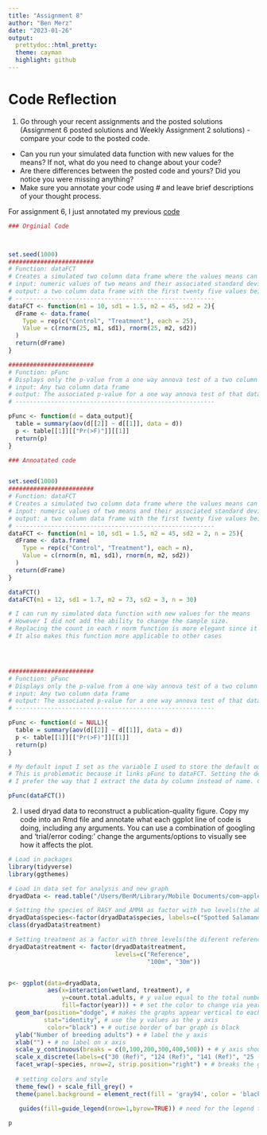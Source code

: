 ```yaml
---
title: "Assignment 8"
author: "Ben Merz"
date: "2023-01-26"
output:
  prettydoc::html_pretty:
  theme: cayman
  highlight: github
---
```

# Code Reflection

1. Go through your recent assignments and the posted solutions (Assignment 6 posted solutions and Weekly Assignment 2 solutions) - compare your code to the posted code.
  * Can you run your simulated data function with new values for the means? If not, what do you need to change about your code?
  * Are there differences between the posted code and yours? Did you notice you were missing anything?
  * Make sure you annotate your code using # and leave brief descriptions of your thought process.

For assignment 6, I just annotated my previous [code](Assignment_6.html)

```r
### Orginial Code



set.seed(1000)
########################
# Function: dataFCT
# Creates a simulated two column data frame where the values means can be chosen
# input: numeric values of two means and their associated standard deviations
# output: a two column data frame with the first twenty five values being Control and the second twenty five being of treatment
# --------------------------------------------------------
dataFCT <- function(m1 = 10, sd1 = 1.5, m2 = 45, sd2 = 2){
  dFrame <- data.frame(
    Type = rep(c("Control", "Treatment"), each = 25),
    Value = c(rnorm(25, m1, sd1), rnorm(25, m2, sd2))
  )
  return(dFrame)
}

########################
# Function: pFunc 
# Displays only the p-value from a one way annova test of a two column data frame
# input: Any two column data frame
# output: The associated p-value for a one way annova test of that data frame.
# --------------------------------------------------------

pFunc <- function(d = data_output){
  table = summary(aov(d[[2]] ~ d[[1]], data = d))
  p <- table[[1]][["Pr(>F)"]][[1]]
  return(p)
}
```


```r
### Annoatated code


set.seed(1000)
########################
# Function: dataFCT
# Creates a simulated two column data frame where the values means can be chosen
# input: numeric values of two means and their associated standard deviations
# output: a two column data frame with the first twenty five values being Control and the second twenty five being of treatment
# --------------------------------------------------------
dataFCT <- function(m1 = 10, sd1 = 1.5, m2 = 45, sd2 = 2, n = 25){
  dFrame <- data.frame(
    Type = rep(c("Control", "Treatment"), each = n),
    Value = c(rnorm(n, m1, sd1), rnorm(n, m2, sd2))
  )
  return(dFrame)
}

dataFCT()
dataFCT(m1 = 12, sd1 = 1.7, m2 = 73, sd2 = 3, n = 30)

# I can run my simulated data function with new values for the means
# However I did not add the ability to change the sample size.
# Replacing the count in each r norm function is more elegant since it's a repeated value.
# It also makes this function more applicable to other cases




########################
# Function: pFunc 
# Displays only the p-value from a one way annova test of a two column data frame
# input: Any two column data frame
# output: The associated p-value for a one way annova test of that data frame.
# --------------------------------------------------------

pFunc <- function(d = NULL){
  table = summary(aov(d[[2]] ~ d[[1]], data = d))
  p <- table[[1]][["Pr(>F)"]][[1]]
  return(p)
}

# My default input I set as the variable I used to store the default output of my data function
# This is problematic because it links pFunc to dataFCT. Setting the default data to null removes this.
# I prefer the way that I extract the data by column instead of name. Column names can change.

pFunc(dataFCT())
```

2. I used dryad data to reconstruct a publication-quality figure. Copy my code into an Rmd file and annotate what each ggplot line of code is doing, including any arguments. You can use a combination of googling and ‘trial/error coding:’ change the arguments/options to visually see how it affects the plot.

```r
# Load in packages
library(tidyverse)
library(ggthemes)

# Load in data set for analysis and new graph
dryadData <- read.table("/Users/BenM/Library/Mobile Documents/com~apple~CloudDocs/Documents/College/Bio/Reproducible R/Git Repository/BIOL1007A/Data/veysey-babbitt_data_amphibian.csv", header=TRUE, sep=",", stringsAsFactors = TRUE)

# Setting the species of RASY and AMMA as factor with two levels(the abreviations common name)
dryadData$species<-factor(dryadData$species, labels=c("Spotted Salamander", "Wood Frog")) #creating 'labels' to use for the plot
class(dryadData$treatment)

# Setting treatment as a factor with three levels(the diferent reference distance)
dryadData$treatment <- factor(dryadData$treatment,
                              levels=c("Reference",
                                       "100m", "30m"))


p<- ggplot(data=dryadData, 
           aes(x=interaction(wetland, treatment), # 
               y=count.total.adults, # y value equal to the total number of adults
               fill=factor(year))) + # set the color to change via year
  geom_bar(position="dodge", # makes the graphs appear vertical to eachother
          stat="identity", # use the y values as the y axis
           color="black") + # outise border of bar graph is black
  ylab("Number of breeding adults") + # label the y axis
  xlab("") + # no label on x axis
  scale_y_continuous(breaks = c(0,100,200,300,400,500)) + # y axis should be broken up by 100s continyally
  scale_x_discrete(labels=c("30 (Ref)", "124 (Ref)", "141 (Ref)", "25 (100m)","39 (100m)","55 (100m)","129 (100m)", "7 (30m)","19 (30m)","20 (30m)","59 (30m)")) +# discrete labels broken up with the references
  facet_wrap(~species, nrow=2, strip.position="right") + # breaks the graph into two instead of overalying each on top of eachother
  
  # setting colors and style
  theme_few() + scale_fill_grey() + 
  theme(panel.background = element_rect(fill = 'gray94', color = 'black'), legend.position="top",  legend.title= element_blank(), axis.title.y = element_text(size=12, face="bold", colour = "black"), strip.text.y = element_text(size = 10, face="bold", colour = "black")) + 
  
   guides(fill=guide_legend(nrow=1,byrow=TRUE)) # need for the legend to be vertical instead of horizontal

p
```


